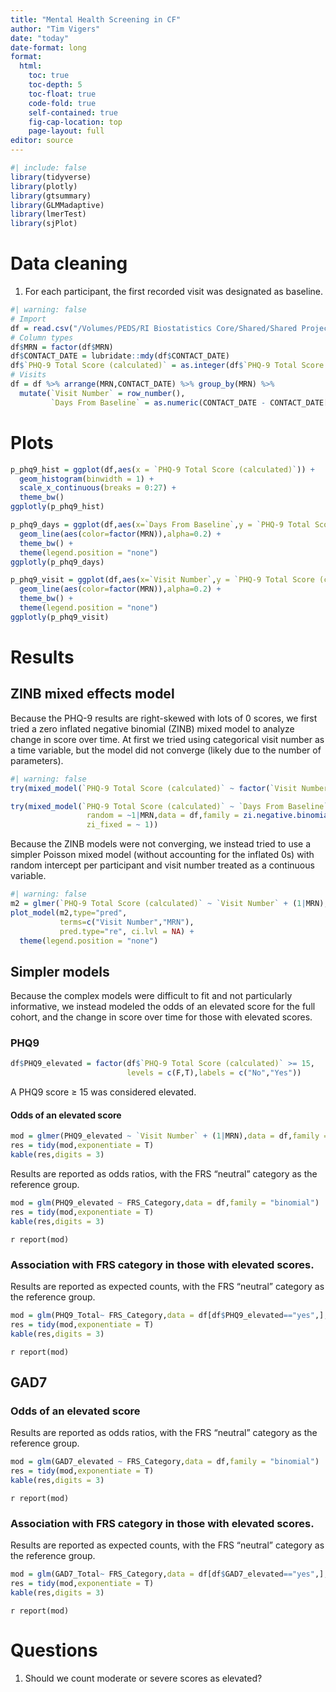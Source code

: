 ```yaml
---
title: "Mental Health Screening in CF"
author: "Tim Vigers"
date: "today"
date-format: long
format:
  html:
    toc: true
    toc-depth: 5
    toc-float: true
    code-fold: true
    self-contained: true
    fig-cap-location: top
    page-layout: full
editor: source
---
```


```r
#| include: false
library(tidyverse)
library(plotly)
library(gtsummary)
library(GLMMadaptive)
library(lmerTest)
library(sjPlot)
```

# Data cleaning

1. For each participant, the first recorded visit was designated as baseline.

```r
#| warning: false
# Import
df = read.csv("/Volumes/PEDS/RI Biostatistics Core/Shared/Shared Projects/Vigers/CF/Emily Muther/Mental Health Screening/Data_Cleaned/MH master data.csv",check.names = F,na.strings = "")
# Column types
df$MRN = factor(df$MRN)
df$CONTACT_DATE = lubridate::mdy(df$CONTACT_DATE)
df$`PHQ-9 Total Score (calculated)` = as.integer(df$`PHQ-9 Total Score (calculated)`)
# Visits
df = df %>% arrange(MRN,CONTACT_DATE) %>% group_by(MRN) %>%
  mutate(`Visit Number` = row_number(), 
         `Days From Baseline` = as.numeric(CONTACT_DATE - CONTACT_DATE[1]))
```

# Plots

```r
p_phq9_hist = ggplot(df,aes(x = `PHQ-9 Total Score (calculated)`)) + 
  geom_histogram(binwidth = 1) +
  scale_x_continuous(breaks = 0:27) +
  theme_bw() 
ggplotly(p_phq9_hist)

p_phq9_days = ggplot(df,aes(x=`Days From Baseline`,y = `PHQ-9 Total Score (calculated)`,group=MRN)) + 
  geom_line(aes(color=factor(MRN)),alpha=0.2) +
  theme_bw() +
  theme(legend.position = "none")
ggplotly(p_phq9_days)

p_phq9_visit = ggplot(df,aes(x=`Visit Number`,y = `PHQ-9 Total Score (calculated)`,group=MRN)) + 
  geom_line(aes(color=factor(MRN)),alpha=0.2) +
  theme_bw() +
  theme(legend.position = "none")
ggplotly(p_phq9_visit)
```

# Results

## ZINB mixed effects model

Because the PHQ-9 results are right-skewed with lots of 0 scores, we first tried a zero inflated negative binomial (ZINB) mixed model to analyze change in score over time. At first we tried using categorical visit number as a time variable, but the model did not converge (likely due to the number of parameters). 

```r
#| warning: false
try(mixed_model(`PHQ-9 Total Score (calculated)` ~ factor(`Visit Number`),random = ~1|MRN,data = df,family = zi.negative.binomial(), zi_fixed = ~ 1))

try(mixed_model(`PHQ-9 Total Score (calculated)` ~ `Days From Baseline`,
                 random = ~1|MRN,data = df,family = zi.negative.binomial(), 
                 zi_fixed = ~ 1))
```

Because the ZINB models were not converging, we instead tried to use a simpler Poisson mixed model (without accounting for the inflated 0s) with random intercept per participant and visit number treated as a continuous variable.

```r
#| warning: false
m2 = glmer(`PHQ-9 Total Score (calculated)` ~ `Visit Number` + (1|MRN),data = df,family = "poisson")
plot_model(m2,type="pred",
           terms=c("Visit Number","MRN"),
           pred.type="re", ci.lvl = NA) + 
  theme(legend.position = "none")
```

## Simpler models

Because the complex models were difficult to fit and not particularly informative, we instead modeled the odds of an elevated score for the full cohort, and the change in score over time for those with elevated scores.

### PHQ9

```r
df$PHQ9_elevated = factor(df$`PHQ-9 Total Score (calculated)` >= 15,
                          levels = c(F,T),labels = c("No","Yes"))
```

A PHQ9 score $\geq$ 15 was considered elevated. 

#### Odds of an elevated score

```r
mod = glmer(PHQ9_elevated ~ `Visit Number` + (1|MRN),data = df,family = "binomial")
res = tidy(mod,exponentiate = T)
kable(res,digits = 3)
```





Results are reported as odds ratios, with the FRS "neutral" category as the reference group.

```r
mod = glm(PHQ9_elevated ~ FRS_Category,data = df,family = "binomial")
res = tidy(mod,exponentiate = T)
kable(res,digits = 3)
```

`r report(mod)`

### Association with FRS category in those with elevated scores.

Results are reported as expected counts, with the FRS "neutral" category as the reference group.

```r
mod = glm(PHQ9_Total~ FRS_Category,data = df[df$PHQ9_elevated=="yes",],family = "poisson")
res = tidy(mod,exponentiate = T)
kable(res,digits = 3)
```

`r report(mod)`

## GAD7

### Odds of an elevated score

Results are reported as odds ratios, with the FRS "neutral" category as the reference group.

```r
mod = glm(GAD7_elevated ~ FRS_Category,data = df,family = "binomial")
res = tidy(mod,exponentiate = T)
kable(res,digits = 3)
```

`r report(mod)`

### Association with FRS category in those with elevated scores.

Results are reported as expected counts, with the FRS "neutral" category as the reference group.

```r
mod = glm(GAD7_Total~ FRS_Category,data = df[df$GAD7_elevated=="yes",],family = "poisson")
res = tidy(mod,exponentiate = T)
kable(res,digits = 3)
```

`r report(mod)`

# Questions

1. Should we count moderate or severe scores as elevated?
